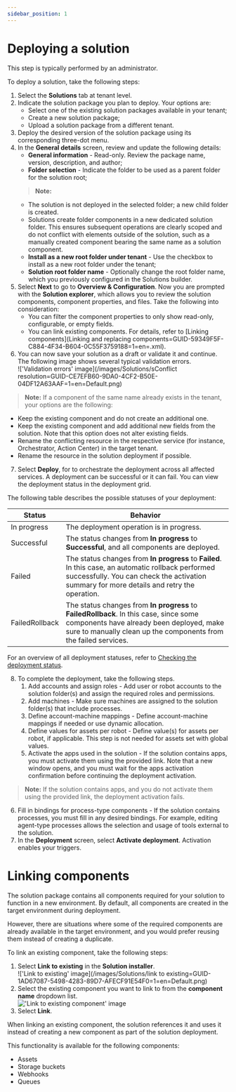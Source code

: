 ---
sidebar_position: 1
---

# Deploying a solution

This step is typically performed by an administrator.

To deploy a solution, take the following steps:


1. Select the **Solutions**  tab at tenant level.
2. Indicate the solution package you plan to deploy. Your options are:
   - Select one of the existing solution packages available in your tenant;
   - Create a new solution package;
   - Upload a solution package from a different tenant.
3. Deploy the desired version of the solution package using its corresponding three-dot menu.
4. In the **General details** screen, review and update the following details:
   - **General information** - Read-only. Review the package name, version, description, and author;
   - **Folder selection** - Indicate the folder to be used as a parent folder for the solution root;
   > **Note:** 
     - The solution is not deployed in the selected folder; a new child folder is created.  
     - Solutions create folder components in a new dedicated solution folder. This ensures subsequent operations are clearly scoped and do not conflict with elements outside of the solution, such as a manually created component bearing the same name as a solution component.
   - **Install as a new root folder under tenant** - Use the checkbox to install as a new root folder under the tenant;
   - **Solution root folder name** - Optionally change the root folder name, which you previously configured in the Solutions builder.
5. Select **Next** to go to **Overview & Configuration**. Now you are prompted with the **Solution explorer**, which allows you to review the solution components, component properties, and files. Take the following into consideration:
   - You can filter the component properties to only show read-only, configurable, or empty fields.
   - You can link existing components. For details, refer to [Linking components](Linking and replacing components=GUID-59349F5F-C884-4F34-B604-0C55F3759188=1=en=.xml).
6. You can now save your solution as a draft or validate it and continue. The following image shows several typical validation errors.  
!['Validation errors' image](/images/Solutions/sConflict resolution=GUID-CE7EFB60-9DA0-4CF2-B50E-04DF12A63AAF=1=en=Default.png)
  > **Note:** If a component of the same name already exists in the tenant, your options are the following:  
   - Keep the existing component and do not create an additional one.
   - Keep the existing component and add additional new fields from the solution. Note that this option does not alter existing fields.
   - Rename the conflicting resource in the respective service (for instance, Orchestrator, Action Center) in the target tenant.
   - Rename the resource in the solution deployment if possible.
7. Select **Deploy**, for  to orchestrate the deployment across all affected services. A deployment can be successful or it can fail. You can view the deployment status in the deployment grid.

The following table describes the possible statuses of your deployment:

| Status | Behavior |
| --- | --- |
| In progress | The deployment operation is in progress. |
| Successful | The status changes from **In progress**  to **Successful**, and all components are deployed. |
| Failed | The status changes from **In progress**  to **Failed**. In this case, an automatic rollback performed successfully. You can check the activation summary for more details and retry the operation. |
| FailedRollback | The status changes from **In progress**  to **FailedRollback**. In this case, since some components have already been deployed, make sure to manually clean up the components from the failed services. |

For an overview of all deployment statuses, refer to [Checking the deployment status](https://docs.uipath.com/solutions-management/automation-cloud/latest/user-guide/checking-the-deployment-status).

8. To complete the deployment, take the following steps. 
   1. Add accounts and assign roles - Add user or robot accounts to the solution folder(s) and assign the required roles and permissions.
   2. Add machines - Make sure machines are assigned to the solution folder(s) that include processes.
   3. Define account-machine mappings - Define account-machine mappings if needed or use dynamic allocation.
   4. Define values for assets per robot - Define value(s) for assets per robot, if applicable. This step is not needed for assets set with global values.
   5. Activate the apps used in the solution - If the solution contains apps, you must activate them using the provided link. Note that a new window opens, and you must wait for the apps activation confirmation before continuing the deployment activation.
> **Note:** If the solution contains apps, and you do not activate them using the provided link, the deployment activation fails.
   6. Fill in bindings for process-type components - If the solution contains processes, you must fill in any desired bindings. For example, editing agent-type processes allows the selection and usage of tools external to the solution.
9. In the **Deployment**  screen, select **Activate deployment**. Activation enables your triggers.


# Linking components

The solution package contains all components required for your solution to function in a new environment. By default, all components are created in the target environment during deployment.

However, there are situations where some of the required components are already available in the target environment, and you would prefer reusing them instead of creating a duplicate.

To link an existing component, take the following steps:

1. Select **Link to existing** in the **Solution installer**.  
!['Link to existing' image](/images/Solutions/link to existing=GUID-1AD67087-5498-4283-89D7-AFECF91E54F0=1=en=Default.png)
2. Select the existing component you want to link to from the **component name** dropdown list.  
!['Link to existing component' image](/images/Solutions/Link=GUID-7F0E35A7-0FC1-4625-B16E-45C201EE693A=1=en=Default.png)
3. Select **Link**.

When linking an existing component, the solution references it and uses it instead of creating a new component as part of the solution deployment.

This functionality is available for the following components:


- Assets
- Storage buckets
- Webhooks
- Queues



